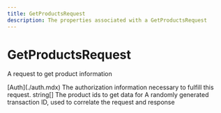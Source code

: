 ```yaml
---
title: GetProductsRequest
description: The properties associated with a GetProductsRequest
---
```


GetProductsRequest
===============================================
A request to get product information

<Reference>
  <Field name="auth" nullable={false}>
    <Type>
      [Auth](./auth.mdx)
    </Type>
    <Description>
      The authorization information necessary to fulfill this request.
    </Description>
  </Field>
  <Field name="product_ids" nullable={true}>
    <Type>
      string[]
    </Type>
    <Description>
      The product ids to get data for
    </Description>
  </Field>
  <Field name="transaction_id" type="string" nullable={false}>
    <Description>
      A randomly generated transaction ID, used to correlate the request and response
    </Description>
  </Field>
</Reference>
